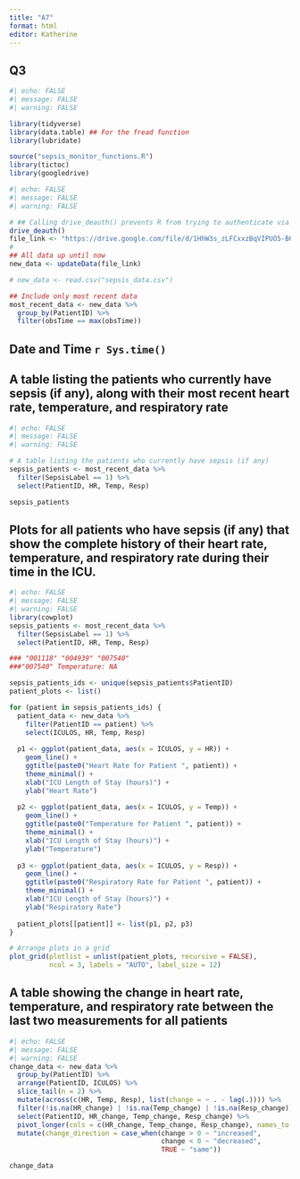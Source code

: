 ```yaml
---
title: "A7"
format: html
editor: Katherine
---
```


## Q3

```r
#| echo: FALSE
#| message: FALSE
#| warning: FALSE

library(tidyverse)
library(data.table) ## For the fread function
library(lubridate)

source("sepsis_monitor_functions.R")
library(tictoc)
library(googledrive)
```

```r
#| echo: FALSE
#| message: FALSE
#| warning: FALSE

# ## Calling drive_deauth() prevents R from trying to authenticate via a browser
drive_deauth()
file_link <- "https://drive.google.com/file/d/1HhW3s_zLFCxxzBqVIPUO5-B60a4ac6r0/view?usp=share_link"
# 
## All data up until now
new_data <- updateData(file_link)

# new_data <- read.csv("sepsis_data.csv")

## Include only most recent data
most_recent_data <- new_data %>%
  group_by(PatientID) %>%
  filter(obsTime == max(obsTime))
```

## Date and Time `r Sys.time()`

## A table listing the patients who currently have sepsis (if any), along with their most recent heart rate, temperature, and respiratory rate

```r

#| echo: FALSE
#| message: FALSE
#| warning: FALSE

# A table listing the patients who currently have sepsis (if any)
sepsis_patients <- most_recent_data %>%
  filter(SepsisLabel == 1) %>%
  select(PatientID, HR, Temp, Resp)

sepsis_patients
```

## Plots for all patients who have sepsis (if any) that show the complete history of their heart rate, temperature, and respiratory rate during their time in the ICU.

```r
#| echo: FALSE
#| message: FALSE
#| warning: FALSE
library(cowplot)
sepsis_patients <- most_recent_data %>%
  filter(SepsisLabel == 1) %>%
  select(PatientID, HR, Temp, Resp)

### "001118" "004939" "007540"
###"007540" Temperature: NA

sepsis_patients_ids <- unique(sepsis_patients$PatientID)
patient_plots <- list()

for (patient in sepsis_patients_ids) { 
  patient_data <- new_data %>%
    filter(PatientID == patient) %>%
    select(ICULOS, HR, Temp, Resp)
  
  p1 <- ggplot(patient_data, aes(x = ICULOS, y = HR)) +
    geom_line() +
    ggtitle(paste0("Heart Rate for Patient ", patient)) +
    theme_minimal() +
    xlab("ICU Length of Stay (hours)") +
    ylab("Heart Rate")
  
  p2 <- ggplot(patient_data, aes(x = ICULOS, y = Temp)) +
    geom_line() +
    ggtitle(paste0("Temperature for Patient ", patient)) +
    theme_minimal() +
    xlab("ICU Length of Stay (hours)") +
    ylab("Temperature")
  
  p3 <- ggplot(patient_data, aes(x = ICULOS, y = Resp)) +
    geom_line() +
    ggtitle(paste0("Respiratory Rate for Patient ", patient)) +
    theme_minimal() +
    xlab("ICU Length of Stay (hours)") +
    ylab("Respiratory Rate")
  
  patient_plots[[patient]] <- list(p1, p2, p3)
}

# Arrange plots in a grid
plot_grid(plotlist = unlist(patient_plots, recursive = FALSE),
          ncol = 3, labels = "AUTO", label_size = 12)

```

## A table showing the change in heart rate, temperature, and respiratory rate between the last two measurements for all patients

```r
#| echo: FALSE
#| message: FALSE
#| warning: FALSE
change_data <- new_data %>%
  group_by(PatientID) %>%
  arrange(PatientID, ICULOS) %>%
  slice_tail(n = 2) %>%
  mutate(across(c(HR, Temp, Resp), list(change = ~ . - lag(.)))) %>%
  filter(!is.na(HR_change) | !is.na(Temp_change) | !is.na(Resp_change)) %>%
  select(PatientID, HR_change, Temp_change, Resp_change) %>%
  pivot_longer(cols = c(HR_change, Temp_change, Resp_change), names_to = "variable", values_to = "change") %>%
  mutate(change_direction = case_when(change > 0 ~ "increased",
                                      change < 0 ~ "decreased",
                                      TRUE ~ "same"))

change_data

```
